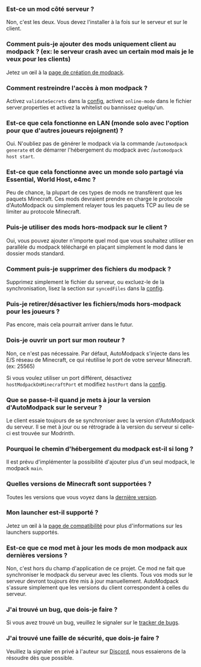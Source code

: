 ### Est-ce un mod côté serveur ?
Non, c'est les deux. Vous devez l'installer à la fois sur le serveur et sur le client.

### Comment puis-je ajouter des mods uniquement client au modpack ? (ex: le serveur crash avec un certain mod mais je le veux pour les clients)
Jetez un œil à la [page de création de modpack](techinicals/modpack-creation).

### Comment restreindre l'accès à mon modpack ?
Activez `validateSecrets` dans la [config](configuration/server-config), activez `online-mode` dans le fichier server.properties et activez la whitelist ou bannissez quelqu'un.

### Est-ce que cela fonctionne en LAN (monde solo avec l'option pour que d'autres joueurs rejoignent) ?
Oui. N'oubliez pas de générer le modpack via la commande /`automodpack generate` et de démarrer l'hébergement du modpack avec /`automodpack host start`.

### Est-ce que cela fonctionne avec un monde solo partagé via Essential, World Host, e4mc ?
Peu de chance, la plupart de ces types de mods ne transfèrent que les paquets Minecraft. Ces mods devraient prendre en charge le protocole d'AutoModpack ou simplement relayer tous les paquets TCP au lieu de se limiter au protocole Minecraft.

### Puis-je utiliser des mods hors-modpack sur le client ?
Oui, vous pouvez ajouter n'importe quel mod que vous souhaitez utiliser en parallèle du modpack téléchargé en plaçant simplement le mod dans le dossier mods standard.

### Comment puis-je supprimer des fichiers du modpack ?
Supprimez simplement le fichier du serveur, ou excluez-le de la synchronisation, lisez la section sur `syncedFiles` dans la [config](configuration/server-config).

### Puis-je retirer/désactiver les fichiers/mods hors-modpack pour les joueurs ?
Pas encore, mais cela pourrait arriver dans le futur.

### Dois-je ouvrir un port sur mon routeur ?
Non, ce n'est pas nécessaire. Par défaut, AutoModpack s'injecte dans les E/S réseau de Minecraft, ce qui réutilise le port de votre serveur Minecraft. (ex: 25565)

Si vous voulez utiliser un port différent, désactivez `hostModpackOnMinecraftPort` et modifiez `hostPort` dans la [config](configuration/server-config).

### Que se passe-t-il quand je mets à jour la version d'AutoModpack sur le serveur ?
Le client essaie toujours de se synchroniser avec la version d'AutoModpack du serveur. Il se met à jour ou se rétrograde à la version du serveur si celle-ci est trouvée sur Modrinth.

### Pourquoi le chemin d'hébergement du modpack est-il si long ?
Il est prévu d'implémenter la possibilité d'ajouter plus d'un seul modpack, le modpack `main`.

### Quelles versions de Minecraft sont supportées ?
Toutes les versions que vous voyez dans la [dernière version](https://github.com/Skidamek/AutoModpack/releases/latest).

### Mon launcher est-il supporté ?
Jetez un œil à la [page de compatibilité](compatibility/launchers) pour plus d'informations sur les launchers supportés.

### Est-ce que ce mod met à jour les mods de mon modpack aux dernières versions ?
Non, c'est hors du champ d'application de ce projet. Ce mod ne fait que synchroniser le modpack du serveur avec les clients. Tous vos mods sur le serveur devront toujours être mis à jour manuellement. AutoModpack s'assure simplement que les versions du client correspondent à celles du serveur.

### J'ai trouvé un bug, que dois-je faire ?
Si vous avez trouvé un bug, veuillez le signaler sur le [tracker de bugs](https://github.com/Skidamek/AutoModpack/issues).

### J'ai trouvé une faille de sécurité, que dois-je faire ?
Veuillez la signaler en privé à l'auteur sur [Discord](https://discordapp.com/users/464522287618457631), nous essaierons de la résoudre dès que possible.